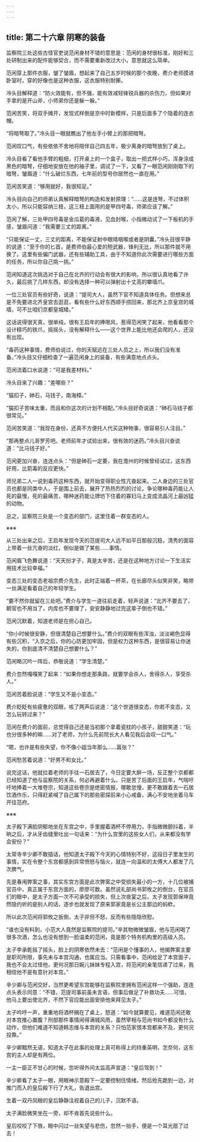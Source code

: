 ```yaml
---
---
---
```

title: 第二十六章 阴寒的装备
---




监察院三处这些古怪官吏说范闲身材不错的意思是：范闲的身材很标准，刚好和三处研制出来的配件能够契合，而不需要重新改过大小，意思就这么简单。

范闲穿上那件衣服，皱了皱眉，想起来了自己五岁时候的那个夜晚，费介老师摸进卧室时，穿的好像也是这种衣服，这衣服特别耐撕。

冷头目解释道：“防火效能有，但不强，能有效减轻锋锐兵器的杀伤力，但如果对手拿的是开山斧，小师弟你还是躲一躲。”

范闲苦笑，将双手摊开，发现式样倒是京中时新模样，只是后面多了个隐着的连衣帽。

“将暗弩取了。”冷头目一眼就瞧出了他左手小臂上的那把暗弩。

范闲叹口气，有些依依不舍地将陪伴自己四五年，极少离身的暗弩放到了桌上。

冷头目看了看他手臂的粗细，打开桌上的一个盒子，取出一把式样小巧，浑身涂成黑色的暗弩，仔细地安放在他的袖子里，调试了一下，又看了一眼范闲刚刚取下的暗弩，皱眉道：“什么破烂东西，七年前的型号你居然也一直在用。”

范闲苦笑道：“够用就好，我很知足。”

冷头目向自己的师弟认真解释暗弩的构造和发射原理：“……这是连弩，不过体积太小，所以只能容纳三枝，这三枝上面用的是甲四号毒，师弟应该了解。”

范闲了解，三处甲四号毒是金瓜葛的毒液，见血封喉，小指微动试了一下板机的手感，皱眉问道：“我需要三丈的距离。”

“只能保证一丈，三丈的距离，不能保证射中眼晴咽喉或者是阴囊。”冷头目很平静的说道：“至于你的匕首，是费师伯最心爱的短武器，锋利无比，所以那件就不用换了。这里有些偏门武器，还有些辅助工具，由于不知道你此次需要进行哪些方面的任务，所以你自己挑一挑。”

范闲知道这次挑选对于自己在北齐的行动会有很大的影响，所以很认真地看了许久，最后挑了几样东西，却没有选择一种可以弹射出十丈高的攀墙爪。

一位三处官员有些好奇，说道：“提司大人，虽然下官不知道具体任务。但想来总是不免要进北齐皇宫去逛逛，看有些什么好东西顺手捞回来，那北齐上京皇宫的城墙，可不比咱们京都皇城矮。”

这话说得很天真，很单纯，很有王启年的捧哏风，惹得范闲笑了起来，他看看那个设计精巧的铁爪，摇摇头，没有解释什么——这个世界上能比他还会爬的人，还没有出现。

“毒药这种事情，费师伯说过，你的天赋远在三处人员之上，所以我们没有准备。”冷头目又仔细检查了一遍范闲身上的装备，有些满意地点点头。

范闲流着口水说道：“可是我差材料。”

冷头目来了兴趣：“差哪些？”

“猫扣子，砷石，马钱子，南海樟。”

“猫扣子苦味太重，而且和你这次的计划不相配。”冷头目好奇说道：“砷石马钱子都很常见。”

范闲苦笑道：“我现在身份，还真不方便托人代买这种物事，很容易引人注目。”

“那再整点儿哥罗芳吧。老师前年才试验出来，很有效的迷药。”冷头目兴奋说道：“比马钱子好。”

范闲更加兴奋，连连点头：“但是砷石一定要，我在澹州的时候曾经试过，这东西好用，比箭毒的反应更快。”

师兄弟二人一说到毒药这种东西，就开始变得职业性亢奋起来。二人身边的三处官员也都是同类中人，于是围上前去，展开了热热烈烈的讨论，争论哪种毒药能让人死的最慢，死的最痛苦，哪种迷药能让牌坊下住着的寡妇马上变成流晶河上最凶猛的动物。

总之，监察院三处是一个变态的部门，这里住着一群变态的人。

※※※

从三处出来之后，王启年发现今天的范提司大人远不如平日那般沉稳，清秀的面容上带着一丝亢奋的淡红，倒似是做了某些……事情。

范闲眉飞色舞说道：“天天扮才子，真是太辛苦，还是在这种地方讨论一下生活实用技术比较幸福。”

变态三处的变态老祖宗费介先生，此时正端着一杯茶，在长廊尽头似笑非笑，略带一丝满足看着自己的年轻学生。

“要不然你就留在三处吧。”费介与学生一道往前走着，轻声说道：“北齐不要去了，朝官也不用当了，内库也不要理了，安安静静地过完这辈子倒也不错。”

范闲沉默着，知道老师是在担心自己。

“你小时候很安静，但很清楚自己想要什么。”费介的双眼有些浑浊，淡淡褐色显得有些沉积，“入京之后，你的心防更加牢固，但是权力这种东西，是很容易让你迷失的，你到底清不清楚自己想要什么？”

范闲略沉吟一阵后，恭敬说道：“学生清楚。”

费介忽然嘎嘎笑了起来：“如果你想走那条路，就要学会杀人，舍得杀人，享受杀人。”

范闲苦着脸说道：“学生又不是小变态。”

费介眨眨有些疲惫的双眼，咳了两声后说道：“这个世道很变态，你若不变态，又怎么玩转过来？”

范闲在费介的面前，总觉得自己还是当初那个拿着瓷枕的小孩子，甜甜笑道：“玩也分很多种的嘛……对了老师，为什么先前院长大人看见我后会叹一口气。”

“嗯，也许是有些失望，你不像小姐当年那么……嚣张？”

范闲愁苦着说道：“好男不和女比。”

说完这话，他就拉着老师的手往一石居去了，今日定要大醉一场，反正整个京都都已经知道了他与监察院的关系，何必再避着什么。只是苦了后面的王启年，气喘吁吁地捧着一大堆卷宗，知道这些卷宗是绝密情报，哪敢怠慢，更不敢跟着去一石居饮酒作乐，只得赶紧喊了自己属下的那些密探前来小心戒备，满心不安地坐着马车开往范府。

※※※

太子殿下满脸阴郁地坐在东宫之中，手里握着酒杯不停用力，手指微微颤抖着，半晌之后，才从牙齿缝里吐出一句话来：“为什么宫里的这些女人们，从来都没有学会安份？”

太常寺辛少卿不敢插话，他知道太子殿下今天的心情特别不好，这段日子里发生的事情，实在令整个东宫都感到异常愤怒与恼火，就连一向温和的太傅大人都发了几次脾气。

先是春闱弊案之事，其实东宫方面是此次弊案之中受损失最小的一方，十几位被捕官员中，真正属于东宫方面的，廖廖可数。虽然说礼部尚书郭攸之的倒台，在官员们的眼中，是太子方面一次不可承受的损失，但上次夜宴之后，太子发现郭保坤竟然隐约听的是别人的话，逐步也就发现了原来郭家竟是长公主那边的蚂蚱。

所以此次范闲将郭攸之扳倒，太子非但不怒，反而有些隐隐欣慰。

“谁也没有料到，小范大人竟然是监察院的提司。”辛其物微微皱眉，他与范闲喝了很多次酒，怎么也没有想到一脸温柔的范闲，竟是那个特务机构里的高级人员。

太子李承乾摇了摇头，脸上的阴寒依然未去：“范闲是个懂事的人，他揭弊案主要是职司所限，事先未与本宫沟通，也属应当。只需看事中，范闲给足了本宫面子，我也不会太过怪他，更何况那日婉儿妹妹专程入宫，将范闲的亲笔信递了过来，我相信他不是有意针对本宫。”

辛少卿与范闲交好，当然更希望东宫能够在监察院里拥有范闲这样一个强助，连连点头表示同意：“不错，范提司事前虽未言语，但事后做足了补救功夫……可惜，他马上要出使北齐，不然下官应能出面安排他来拜见太子。”

太子吟哼一声，重重地将酒杯搁在了桌上，怒道：“如今就算要见，难道范闲还敢对本宫推心置腹？刑部那件事情闹得满城风雨，虽然宰相与范尚书如今都没有什么动作，但他们难道不知道韩志维与本宫的关系？只怕范家恨本宫都来不及，更何况投靠。”

辛少卿黯然无语，知道太子在此事的处理上真可称得上的持重英明，怎奈何，这东宫的主人却是有两位。

一主一臣正不甘心的时候，忽听得外间太监高声宣道：“皇后驾到！”

辛少卿看了太子一眼，用眼神示意殿下一定要控制住情绪，然后抢先跪到一边，对推门而入的皇后殿下行了大礼，告退出宫。

生着一双丹凤眼的皇后静静注视着自己的儿子，沉默不语。

太子满脸微笑坐在一旁，却不肯首先说些什么。

皇后咬咬了下唇，眼中闪过一丝失望与悲伤，忽然一抬手，便是一个耳光扇了过去！